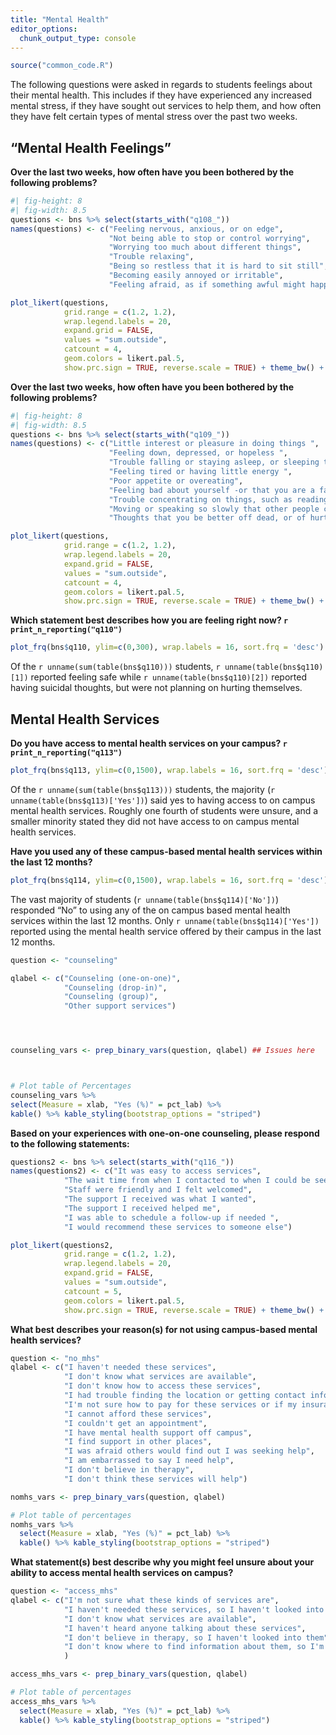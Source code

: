 ```yaml
---
title: "Mental Health"
editor_options: 
  chunk_output_type: console
---
```


```r
source("common_code.R")
```

The following questions were asked in regards to students feelings about their mental health. This includes if they have experienced any increased mental stress, if they have sought out services to help them, and how often they have felt certain types of mental stress over the past two weeks.

## "Mental Health Feelings"

**Over the last two weeks, how often have you been bothered by the following problems?**

```r
#| fig-height: 8
#| fig-width: 8.5
questions <- bns %>% select(starts_with("q108_"))
names(questions) <- c("Feeling nervous, anxious, or on edge",
                      "Not being able to stop or control worrying",
                      "Worrying too much about different things",
                      "Trouble relaxing",
                      "Being so restless that it is hard to sit still",
                      "Becoming easily annoyed or irritable",
                      "Feeling afraid, as if something awful might happen")

plot_likert(questions,
            grid.range = c(1.2, 1.2),
            wrap.legend.labels = 20,
            expand.grid = FALSE,
            values = "sum.outside",
            catcount = 4,
            geom.colors = likert.pal.5,
            show.prc.sign = TRUE, reverse.scale = TRUE) + theme_bw() + theme(legend.position = "top")
```

**Over the last two weeks, how often have you been bothered by the following problems?**

```r
#| fig-height: 8
#| fig-width: 8.5
questions <- bns %>% select(starts_with("q109_"))
names(questions) <- c("Little interest or pleasure in doing things ",
                      "Feeling down, depressed, or hopeless ",
                      "Trouble falling or staying asleep, or sleeping too much ",
                      "Feeling tired or having little energy ",
                      "Poor appetite or overeating",
                      "Feeling bad about yourself -or that you are a failure or have let yourself or your family down",
                      "Trouble concentrating on things, such as reading the newspaper or watching television",
                      "Moving or speaking so slowly that other people could have noticed. Or the opposite -being so fidgety or restless that you have been moving around a lot more than usual",
                      "Thoughts that you be better off dead, or of hurting yourself")

plot_likert(questions,
            grid.range = c(1.2, 1.2),
            wrap.legend.labels = 20,
            expand.grid = FALSE,
            values = "sum.outside",
            catcount = 4,
            geom.colors = likert.pal.5,
            show.prc.sign = TRUE, reverse.scale = TRUE) + theme_bw() + theme(legend.position = "top")
```

**Which statement best describes how you are feeling right now? `r print_n_reporting("q110")`**

```r
plot_frq(bns$q110, ylim=c(0,300), wrap.labels = 16, sort.frq = 'desc') + xlab('') + ylab("Frequency")
```

Of the `r unname(sum(table(bns$q110)))` students, `r unname(table(bns$q110)[1])` reported feeling safe while `r unname(table(bns$q110)[2])` reported having suicidal thoughts, but were not planning on hurting themselves.

## Mental Health Services

**Do you have access to mental health services on your campus? `r print_n_reporting("q113")`**

```r
plot_frq(bns$q113, ylim=c(0,1500), wrap.labels = 16, sort.frq = 'desc') + xlab('') + ylab("Frequency")
```

Of the `r unname(sum(table(bns$q113)))` students, the majority (`r unname(table(bns$q113)['Yes'])`) said yes to having access to on campus mental health services. Roughly one fourth of students were unsure, and a smaller minority stated they did not have access to on campus mental health services.

**Have you used any of these campus-based mental health services within the last 12 months?**

```r
plot_frq(bns$q114, ylim=c(0,1500), wrap.labels = 16, sort.frq = 'desc') + xlab('') + ylab("Frequency")
```

The vast majority of students (`r unname(table(bns$q114)['No'])`) responded "No" to using any of the on campus based mental health services within the last 12 months. Only `r unname(table(bns$q114)['Yes'])` reported using the mental health service offered by their campus in the last 12 months.

```r
question <- "counseling"

qlabel <- c("Counseling (one-on-one)",
            "Counseling (drop-in)",
            "Counseling (group)",
            "Other support services")




counseling_vars <- prep_binary_vars(question, qlabel) ## Issues here



# Plot table of Percentages
counseling_vars %>%
select(Measure = xlab, "Yes (%)" = pct_lab) %>%
kable() %>% kable_styling(bootstrap_options = "striped")
```

**Based on your experiences with one-on-one counseling, please respond to the following statements:**

```r
questions2 <- bns %>% select(starts_with("q116_"))
names(questions2) <- c("It was easy to access services",
            "The wait time from when I contacted to when I could be seen was acceptable",
            "Staff were friendly and I felt welcomed",
            "The support I received was what I wanted",
            "The support I received helped me",
            "I was able to schedule a follow-up if needed ",
            "I would recommend these services to someone else")

plot_likert(questions2,
            grid.range = c(1.2, 1.2),
            wrap.legend.labels = 20,
            expand.grid = FALSE,
            values = "sum.outside",
            catcount = 5,
            geom.colors = likert.pal.5,
            show.prc.sign = TRUE, reverse.scale = TRUE) + theme_bw() + theme(legend.position = "top")
```

**What best describes your reason(s) for not using campus-based mental health services?**

```r
question <- "no_mhs"
qlabel <- c("I haven't needed these services",
            "I don't know what services are available",
            "I don't know how to access these services",
            "I had trouble finding the location or getting contact information for these services",
            "I'm not sure how to pay for these services or if my insurance covers it",
            "I cannot afford these services",
            "I couldn't get an appointment",
            "I have mental health support off campus",
            "I find support in other places",
            "I was afraid others would find out I was seeking help",
            "I am embarrassed to say I need help",
            "I don't believe in therapy",
            "I don't think these services will help")

nomhs_vars <- prep_binary_vars(question, qlabel)

# Plot table of percentages
nomhs_vars %>% 
  select(Measure = xlab, "Yes (%)" = pct_lab) %>% 
  kable() %>% kable_styling(bootstrap_options = "striped")
```

**What statement(s) best describe why you might feel unsure about your ability to access mental health services on campus?**

```r
question <- "access_mhs"
qlabel <- c("I'm not sure what these kinds of services are",
            "I haven't needed these services, so I haven't looked into them",
            "I don't know what services are available",
            "I haven't heard anyone talking about these services",
            "I don't believe in therapy, so I haven't looked into them",
            "I don't know where to find information about them, so I'm not sure about what they are"
            )

access_mhs_vars <- prep_binary_vars(question, qlabel)

# Plot table of percentages
access_mhs_vars %>% 
  select(Measure = xlab, "Yes (%)" = pct_lab) %>% 
  kable() %>% kable_styling(bootstrap_options = "striped")
```
